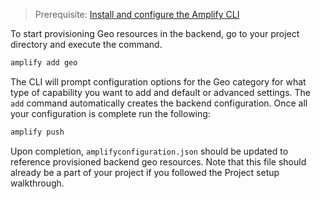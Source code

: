 > Prerequisite: [Install and configure the Amplify CLI](/cli/start/install)

To start provisioning Geo resources in the backend, go to your project directory and execute the command.

```sh
amplify add geo
```

The CLI will prompt configuration options for the Geo category for what type of capability you want to add and default or advanced settings. The `add` command automatically creates the backend configuration. Once all your configuration is complete run the following:

```sh
amplify push
```

Upon completion, `amplifyconfiguration.json` should be updated to reference provisioned backend geo resources. Note that this file should already be a part of your project if you followed the Project setup walkthrough.
